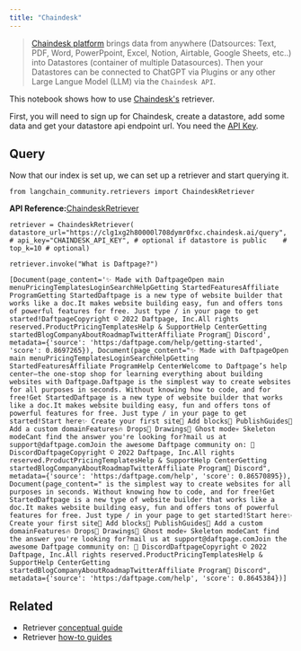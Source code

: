 ```yaml
---
title: "Chaindesk"
---
```


> [Chaindesk platform](https://docs.chaindesk.ai/introduction) brings data from anywhere (Datsources: Text, PDF, Word, PowerPpoint, Excel, Notion, Airtable, Google Sheets, etc..) into Datastores (container of multiple Datasources). Then your Datastores can be connected to ChatGPT via Plugins or any other Large Langue Model (LLM) via the `Chaindesk API`.

This notebook shows how to use [Chaindesk's](https://www.chaindesk.ai/) retriever.

First, you will need to sign up for Chaindesk, create a datastore, add some data and get your datastore api endpoint url. You need the [API Key](https://docs.chaindesk.ai/api-reference/authentication).

## Query

Now that our index is set up, we can set up a retriever and start querying it.

```
from langchain_community.retrievers import ChaindeskRetriever
```

**API Reference:**[ChaindeskRetriever](https://python.langchain.com/api_reference/community/retrievers/langchain_community.retrievers.chaindesk.ChaindeskRetriever.html)

```
retriever = ChaindeskRetriever(    datastore_url="https://clg1xg2h80000l708dymr0fxc.chaindesk.ai/query",    # api_key="CHAINDESK_API_KEY", # optional if datastore is public    # top_k=10 # optional)
```

```
retriever.invoke("What is Daftpage?")
```

```
[Document(page_content='✨ Made with DaftpageOpen main menuPricingTemplatesLoginSearchHelpGetting StartedFeaturesAffiliate ProgramGetting StartedDaftpage is a new type of website builder that works like a doc.It makes website building easy, fun and offers tons of powerful features for free. Just type / in your page to get started!DaftpageCopyright © 2022 Daftpage, Inc.All rights reserved.ProductPricingTemplatesHelp & SupportHelp CenterGetting startedBlogCompanyAboutRoadmapTwitterAffiliate Program👾 Discord', metadata={'source': 'https:/daftpage.com/help/getting-started', 'score': 0.8697265}), Document(page_content="✨ Made with DaftpageOpen main menuPricingTemplatesLoginSearchHelpGetting StartedFeaturesAffiliate ProgramHelp CenterWelcome to Daftpage’s help center—the one-stop shop for learning everything about building websites with Daftpage.Daftpage is the simplest way to create websites for all purposes in seconds. Without knowing how to code, and for free!Get StartedDaftpage is a new type of website builder that works like a doc.It makes website building easy, fun and offers tons of powerful features for free. Just type / in your page to get started!Start here✨ Create your first site🧱 Add blocks🚀 PublishGuides🔖 Add a custom domainFeatures🔥 Drops🎨 Drawings👻 Ghost mode💀 Skeleton modeCant find the answer you're looking for?mail us at support@daftpage.comJoin the awesome Daftpage community on: 👾 DiscordDaftpageCopyright © 2022 Daftpage, Inc.All rights reserved.ProductPricingTemplatesHelp & SupportHelp CenterGetting startedBlogCompanyAboutRoadmapTwitterAffiliate Program👾 Discord", metadata={'source': 'https:/daftpage.com/help', 'score': 0.86570895}), Document(page_content=" is the simplest way to create websites for all purposes in seconds. Without knowing how to code, and for free!Get StartedDaftpage is a new type of website builder that works like a doc.It makes website building easy, fun and offers tons of powerful features for free. Just type / in your page to get started!Start here✨ Create your first site🧱 Add blocks🚀 PublishGuides🔖 Add a custom domainFeatures🔥 Drops🎨 Drawings👻 Ghost mode💀 Skeleton modeCant find the answer you're looking for?mail us at support@daftpage.comJoin the awesome Daftpage community on: 👾 DiscordDaftpageCopyright © 2022 Daftpage, Inc.All rights reserved.ProductPricingTemplatesHelp & SupportHelp CenterGetting startedBlogCompanyAboutRoadmapTwitterAffiliate Program👾 Discord", metadata={'source': 'https:/daftpage.com/help', 'score': 0.8645384})]
```

## Related

* Retriever [conceptual guide](/oss/concepts/retrievers)
* Retriever [how-to guides](/oss/how_to/#retrievers)

